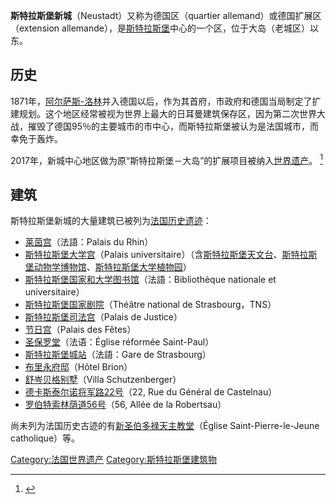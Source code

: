 {{Infobox World Heritage Site
| en_name = Strasbourg, Grande-Île and Neustadt
| fr_name = Strasbourg, Grande-Île et Neustadt
|Image       = [[File:Palais_Rhin_Strasbourg_6.jpg|350px]]
| country = {{FRA}}
| zh_name = [[斯特拉斯堡|斯特拉斯堡]]：大岛和[[斯特拉斯堡新城|新城]]
| criterion_c = i, ii, iv
| ID = 495
| Region = 欧洲和北美地区
| rg_year = 1988
| ex_rg_year = 2017
| org_url = http://whc.unesco.org/en/list/495
}}
'''斯特拉斯堡新城'''（Neustadt）又称为德国区（quartier allemand）或德国扩展区（extension allemande），是[[斯特拉斯堡|斯特拉斯堡]]中心的一个区，位于大岛（老城区）以东。

==历史==
1871年，[[阿尔萨斯-洛林|阿尔萨斯-洛林]]并入德国以后，作为其首府，市政府和德国当局制定了扩建规划。这个地区经常被视为世界上最大的日耳曼建筑保存区，因为第二次世界大战，摧毁了德国95％的主要城市的市中心，而斯特拉斯堡被认为是法国城市，而幸免于轰炸。

2017年，新城中心地区做为原“斯特拉斯堡－大岛”的扩展项目被纳入[[世界遗产|世界遗产]]。 <ref>{{cite web|title=Strasbourg: from Grande-île to Neustadt, a European urban scene|url=http://whc.unesco.org/en/list/495|publisher=UNESCO|accessdate=16 July 2017|archive-date=2017-07-11|archive-url=https://web.archive.org/web/20170711122614/http://whc.unesco.org/en/list/495|dead-url=no}}</ref>

==建筑==
斯特拉斯堡新城的大量建筑已被列为[[法国历史遗迹|法国历史遗迹]]：
*[[莱茵宫|莱茵宫]]（法語：Palais du Rhin）
*[[斯特拉斯堡大学宫|斯特拉斯堡大学宫]]（Palais universitaire）（含[[斯特拉斯堡天文台|斯特拉斯堡天文台]]、[[斯特拉斯堡动物学博物馆|斯特拉斯堡动物学博物馆]]、[[斯特拉斯堡大学植物园|斯特拉斯堡大学植物园]]）
*[[斯特拉斯堡国家和大学图书馆|斯特拉斯堡国家和大学图书馆]]（法語：Bibliothèque nationale et universitaire）
*[[斯特拉斯堡国家剧院|斯特拉斯堡国家剧院]]（Théâtre national de Strasbourg，TNS）
*[[斯特拉斯堡司法宫|斯特拉斯堡司法宫]]（Palais de Justice）
*[[节日宫|节日宫]]（Palais des Fêtes）
*[[圣保罗教堂_(斯特拉斯堡)|圣保罗堂]]（法语：Église réformée Saint-Paul）
*[[斯特拉斯堡城站|斯特拉斯堡城站]]（法語：Gare de Strasbourg）
*[[布里永府邸|布里永府邸]]（Hôtel Brion）
*[[舒岑贝格别墅|舒岑贝格别墅]]（Villa Schutzenberger）
*[[德卡斯泰尔诺将军路22号|德卡斯泰尔诺将军路22号]]（22, Rue du Général de Castelnau）
*[[罗伯特索林荫道56号|罗伯特索林荫道56号]]（56, Allée de la Robertsau）
尚未列为法国历史古迹的有[[新圣伯多禄天主教堂|新圣伯多禄天主教堂]]（Église Saint-Pierre-le-Jeune catholique）等。

{{法国世界遗产}}
[[Category:法国世界遗产|Category:法国世界遗产]]
[[Category:斯特拉斯堡建筑物|Category:斯特拉斯堡建筑物]]